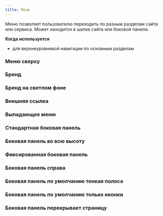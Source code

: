 ```yaml
---
title: Меню
---
```


Меню позволяет пользователю переходить по разным разделам сайта или сервиса.
Может находится в шапке сайта или боковой панели.

**Когда используется**
- для верхнеуровневой навигации по основным разделам


### Меню сверху
<Sandbox height={300} projectId="uxcomponents_menu_header_on_top" showHeader />

### Бренд
<Sandbox height={200} projectId="uxcomponents_menu_brand" showHeader />

### Бренд на светлом фоне
<Sandbox height={200} projectId="uxcomponents_menu_brand_light_background" showHeader />

### Внешняя ссылка
<Sandbox height={200} projectId="uxcomponents_menu_a" showHeader />

### Выпадающее меню
<Sandbox height={300} projectId="uxcomponents_menu_submenu" showHeader />

### Стандартная боковая панель
<Sandbox height={400} projectId="uxcomponents_menu_sidebar_simple" showHeader />

### Боковая панель во всю высоту
<Sandbox height={400} projectId="uxcomponents_menu_sidebar_fullsize" showHeader />

### Фиксированная боковая панель
<Sandbox height={400} projectId="uxcomponents_menu_sidebar_fixed" showHeader />

### Боковая панель справа
<Sandbox height={400} projectId="uxcomponents_menu_sidebar_right" showHeader />

### Боковая панель по умолчанию тонкая полоса
<Sandbox height={400} projectId="uxcomponents_menu_sidebar_default_micro" showHeader />

### Боковая панель по умолчанию только иконки
<Sandbox height={400} projectId="uxcomponents_menu_sidebar_default_mini" showHeader />

### Боковая панель перекрывает страницу
<Sandbox height={400} projectId="uxcomponents_menu_sidebar_overlay" showHeader />
